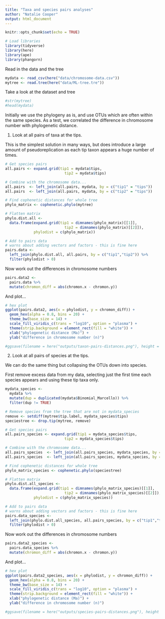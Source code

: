 ```yaml
---
title: "Taxa and species pairs analyses"
author: "Natalie Cooper"
output: html_document
---
```


```r
knitr::opts_chunk$set(echo = TRUE)
```

```r
# Load libraries
library(tidyverse)
library(here)
library(ape)
library(phangorn)
```

Read in the data and the tree
```r
mydata <- read_csv(here("data/chromosome-data.csv"))
mytree <- read.tree(here("data/ML-tree.tre"))
```

Take a look at the dataset and tree
```r
#str(mytree)
#head(mydata)
```

Initially we use the phylogeny as is, and use OTUs which are often within the same species. As a test, we correlated the difference in chromosome number with phylogenetic distance.

1. Look at all pairs of taxa at the tips. 

This is the simplest solution in many ways, but does introduce a large amount of pseudoreplication as each tip taxon appears a huge number of times.
```r
# Get species pairs
all.pairs <- expand.grid(tip1 = mydata$tips,
	                       tip2 = mydata$tips)

# Combine with the chromosome data...
all.pairs  <- left_join(all.pairs, mydata, by = c("tip1" = "tips"))
all.pairs  <- left_join(all.pairs, mydata, by = c("tip2" = "tips"))

# Find cophenetic distances for whole tree
phylo_matrix <- cophenetic.phylo(mytree)

# Flatten matrix
phylo.dist.all <- 
  data.frame(expand.grid(tip1 = dimnames(phylo_matrix)[[1]],
	                       tip2 = dimnames(phylo_matrix)[[2]]),
             phylodist = c(phylo_matrix))

# Add to pairs data
# warns about adding vectors and factors - this is fine here
pairs.data <- 
  left_join(phylo.dist.all, all.pairs, by = c("tip1","tip2")) %>% 
  filter(phylodist > 0)
```

Now work out the differences in chromosome numbers
```r
pairs.data2 <-
  pairs.data %>%
  mutate(chromon_diff = abs(chromon.x - chromon.y))
```

And plot...
```r
# hex plot  
ggplot(pairs.data2, aes(x = phylodist, y = chromon_diff)) +
  geom_hex(alpha = 0.8, bins = 20) +
  theme_bw(base_size = 14) +
  scale_fill_viridis_c(trans = "log10", option = "plasma") +
  theme(strip.background = element_rect(fill = "white")) +
  xlab("phylogenetic distance (Ma)") +
  ylab("difference in chromosome number (n)")

#ggsave(filename = here("outputs/taxon-pairs-distances.png"), height = 5)
```

2. Look at all pairs of species at the tips. 

We can do the same thing but collapsing the OTUs down into species.

First remove excess data from my data, selecting just the first time each species appears and using these tip taxa only.
```r
mydata_species <-
  mydata %>% 
  mutate(dup = duplicated(mydata$Binomial_Marcello)) %>%
  filter(dup != TRUE)

# Remove species from the tree that are not in mydata_species
remove <- setdiff(mytree$tip.label, mydata_species$tips)
speciestree <- drop.tip(mytree, remove)
```

```r
# Get species pairs
all.pairs_species <- expand.grid(tip1 = mydata_species$tips,
	                       tip2 = mydata_species$tips)

# Combine with the chromosome data...
all.pairs_species  <- left_join(all.pairs_species, mydata_species, by = c("tip1" = "tips"))
all.pairs_species  <- left_join(all.pairs_species, mydata_species, by = c("tip2" = "tips"))

# Find cophenetic distances for whole tree
phylo_matrix_species <- cophenetic.phylo(speciestree)

# Flatten matrix
phylo.dist.all_species <- 
  data.frame(expand.grid(tip1 = dimnames(phylo_matrix_species)[[1]],
	                       tip2 = dimnames(phylo_matrix_species)[[2]]),
             phylodist = c(phylo_matrix_species))

# Add to pairs data
# warns about adding vectors and factors - this is fine here
pairs.data_species <- 
  left_join(phylo.dist.all_species, all.pairs_species, by = c("tip1","tip2")) %>% 
  filter(phylodist > 0)
```

Now work out the differences in chromosome numbers
```r
pairs.data2_species <-
  pairs.data_species %>%
  mutate(chromon_diff = abs(chromon.x - chromon.y))
```

And plot...
```r
# hex plot
ggplot(pairs.data2_species, aes(x = phylodist, y = chromon_diff)) +
  geom_hex(alpha = 0.8, bins = 20) +
  theme_bw(base_size = 14) +
  scale_fill_viridis_c(trans = "log10", option = "plasma") +
  theme(strip.background = element_rect(fill = "white")) +
  xlab("phylogenetic distance (Ma)") +
  ylab("difference in chromosome number (n)")

#ggsave(filename = here("outputs/species-pairs-distances.png"), height = 5)
```

